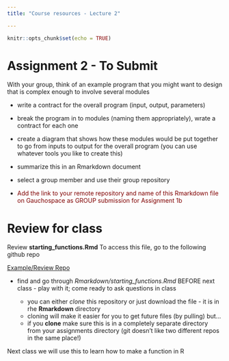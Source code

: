 ```yaml
---
title: "Course resources - Lecture 2"

---
```


```r
knitr::opts_chunk$set(echo = TRUE)
```


# Assignment 2 - To Submit


With your group, think of an example program that you might want to design that is complex enough to involve several modules

* write a contract for the overall program (input, output, parameters)
* break the program in to modules (naming them appropriately), wrate a contract for each one
* create a diagram that shows how these modules would be put together to go from inputs to output for the overall program (you can use whatever tools you like to create this)

* summarize this in an Rmarkdown document

*  select a group member and use their group repository 

-  <span style="color: maroon;">Add the link to your remote repository and name of this Rmarkdown file on Gauchospace as GROUP submission for Assignment 1b </span>

# Review for class

Review **starting_functions.Rmd** 
To access this file, go to the following github repo

[Example/Review Repo](https://github.com/naomitague/ESM_262_Examples.git)

- find and go through *Rmarkdown/starting_functions.Rmd* BEFORE next class - play with it; come ready to ask questions in class

  - you can either *clone* this repository or just download the file - it is in rhe **Rmarkdown** directory
  - cloning will make it easier for you to get future files (by pulling) but...
  - if you **clone** make sure this is in a completely separate directory from your assignments directory (git doesn't like two different repos in the same place!)
  

Next class we will use this to learn how to make a function in R

